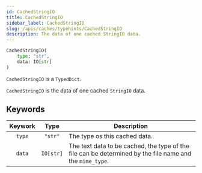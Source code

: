 ```yaml
---
id: CachedStringIO
title: CachedStringIO
sidebar_label: CachedStringIO
slug: /apis/caches/typehints/CachedStringIO
description: The data of one cached StringIO data.
---
```



<APITopBar type="type" source="caches/typehints.py#L93" />

```python
CachedStringIO(
    type: "str",
    data: IO[str]
)
```

`CachedStringIO` is a `TypedDict`.

`CachedStringIO` is the data of one cached `StringIO` data.

## Keywords

| Keywork |   Type    | <center>Description</center>                                                                             |
| :-----: | :-------: | :------------------------------------------------------------------------------------------------------- |
| `type`  |  `"str"`  | The type os this cached data.                                                                            |
| `data`  | `IO[str]` | The text data to be cached, the type of the file can be determined by the file name and the `mime_type`. |
